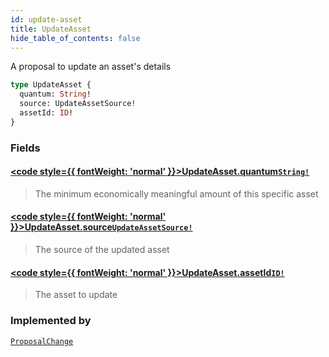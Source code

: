 ```yaml
---
id: update-asset
title: UpdateAsset
hide_table_of_contents: false
---
```








A proposal to update an asset's details

```graphql
type UpdateAsset {
  quantum: String!
  source: UpdateAssetSource!
  assetId: ID!
}
```


### Fields

#### [<code style={{ fontWeight: 'normal' }}>UpdateAsset.<b>quantum</b></code>](#)<Bullet />[`String!`](/testnet/api/graphql/scalars/string) <Badge class="secondary" text="non-null"/> <Badge class="secondary" text="scalar"/>
> The minimum economically meaningful amount of this specific asset
> 

#### [<code style={{ fontWeight: 'normal' }}>UpdateAsset.<b>source</b></code>](#)<Bullet />[`UpdateAssetSource!`](/testnet/api/graphql/unions/update-asset-source) <Badge class="secondary" text="non-null"/> <Badge class="secondary" text="union"/>
> The source of the updated asset
> 

#### [<code style={{ fontWeight: 'normal' }}>UpdateAsset.<b>assetId</b></code>](#)<Bullet />[`ID!`](/testnet/api/graphql/scalars/id) <Badge class="secondary" text="non-null"/> <Badge class="secondary" text="scalar"/>
> The asset to update
> 



### Implemented by

[`ProposalChange`](/testnet/api/graphql/unions/proposal-change)  <Badge class="secondary" text="union"/>



